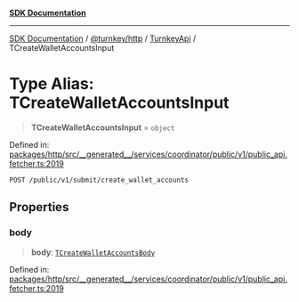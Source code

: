 [**SDK Documentation**](../../../../../README.mdx)

***

[SDK Documentation](../../../../../packages.mdx) / [@turnkey/http](../../../README.mdx) / [TurnkeyApi](../README.mdx) / TCreateWalletAccountsInput

# Type Alias: TCreateWalletAccountsInput

> **TCreateWalletAccountsInput** = `object`

Defined in: [packages/http/src/\_\_generated\_\_/services/coordinator/public/v1/public\_api.fetcher.ts:2019](https://github.com/tkhq/sdk/blob/e1b1a69bdd608320aaf03cc2dbbf68dc0c52b28d/packages/http/src/__generated__/services/coordinator/public/v1/public_api.fetcher.ts#L2019)

`POST /public/v1/submit/create_wallet_accounts`

## Properties

### body

> **body**: [`TCreateWalletAccountsBody`](TCreateWalletAccountsBody.mdx)

Defined in: [packages/http/src/\_\_generated\_\_/services/coordinator/public/v1/public\_api.fetcher.ts:2019](https://github.com/tkhq/sdk/blob/e1b1a69bdd608320aaf03cc2dbbf68dc0c52b28d/packages/http/src/__generated__/services/coordinator/public/v1/public_api.fetcher.ts#L2019)
